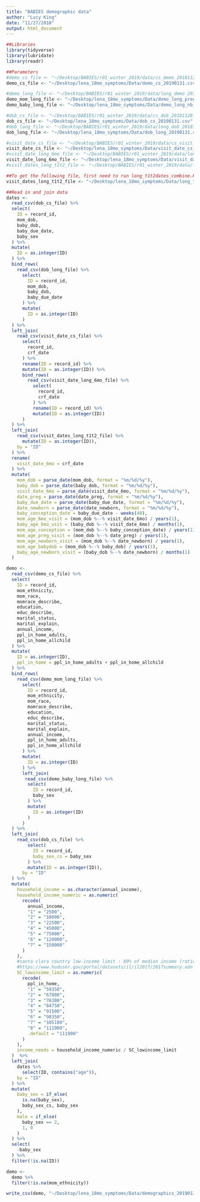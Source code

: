 ```yaml
---
title: "BABIES demographic data"
author: "Lucy King"
date: "11/27/2018"
output: html_document
---
```


```r
##Libraries
library(tidyverse)
library(lubridate)
library(readr)

##Parameters
#demo_cs_file <- "~/Desktop/BABIES/r01_winter_2019/data/cs_demo_20181128.csv"
demo_cs_file <- "~/Desktop/lena_18mo_symptoms/Data/demo_cs_20190131.csv"

#demo_long_file <- "~/Desktop/BABIES/r01_winter_2019/data/long_demo_20181128.csv"
demo_mom_long_file <- "~/Desktop/lena_18mo_symptoms/Data/demo_long_preg_20190131.csv"
demo_baby_long_file <- "~/Desktop/lena_18mo_symptoms/Data/demo_long_nb_20190131.csv"

#dob_cs_file <- "~/Desktop/BABIES/r01_winter_2019/data/cs_dob_20181128.csv"
dob_cs_file <- "~/Desktop/lena_18mo_symptoms/Data/dob_cs_20190131.csv"
#dob_long_file <- "~/Desktop/BABIES/r01_winter_2019/data/long_dob_20181128.csv"
dob_long_file <- "~/Desktop/lena_18mo_symptoms/Data/dob_long_20190131.csv"

#visit_date_cs_file <- "~/Desktop/BABIES/r01_winter_2019/data/cs_visit_date_20181128.csv"
visit_date_cs_file <- "~/Desktop/lena_18mo_symptoms/Data/visit_date_cs_20190131.csv"
#visit_date_long_6mo_file <- "~/Desktop/BABIES/r01_winter_2019/data/long_6mo_visit_date_20181128.csv"
visit_date_long_6mo_file <- "~/Desktop/lena_18mo_symptoms/Data/visit_date_long_6mo_20190131.csv"
#visit_dates_long_t1t2_file <- "~/Desktop/BABIES/r01_winter_2019/data/long_t1t2_dates_20181128.csv"

##To get the following file, first need to run long_t1t2dates_combine.Rmd
visit_dates_long_t1t2_file <- "~/Desktop/lena_18mo_symptoms/Data/long_t1t2_dates_20190131.csv"

```

```r
##Read in and join data 
dates <-
  read_csv(dob_cs_file) %>% 
  select(
    ID = record_id,
    mom_dob,
    baby_dob,
    baby_due_date,
    baby_sex
  ) %>% 
  mutate(
    ID = as.integer(ID)
  ) %>% 
  bind_rows(
    read_csv(dob_long_file) %>% 
      select(
        ID = record_id,
        mom_dob,
        baby_dob,
        baby_due_date
      ) %>% 
      mutate(
        ID = as.integer(ID)
      )
  ) %>% 
  left_join(
    read_csv(visit_date_cs_file) %>% 
      select(
        record_id,
        crf_date
      ) %>% 
      rename(ID = record_id) %>% 
      mutate(ID = as.integer(ID)) %>% 
      bind_rows(
        read_csv(visit_date_long_6mo_file) %>%
          select(
            record_id,
            crf_date
          ) %>% 
          rename(ID = record_id) %>% 
          mutate(ID = as.integer(ID))
      )
  ) %>% 
  left_join(
    read_csv(visit_dates_long_t1t2_file) %>%
      mutate(ID = as.integer(ID)),
    by = "ID"
  ) %>% 
  rename(
    visit_date_6mo = crf_date 
  ) %>% 
  mutate(
    mom_dob = parse_date(mom_dob, format = "%m/%d/%y"),
    baby_dob = parse_date(baby_dob, format = "%m/%d/%y"),
    visit_date_6mo = parse_date(visit_date_6mo, format = "%m/%d/%y"),
    date_preg = parse_date(date_preg, format = "%m/%d/%y"),
    baby_due_date = parse_date(baby_due_date, format = "%m/%d/%y"),
    date_newborn = parse_date(date_newborn, format = "%m/%d/%y"),
    baby_conception_date = baby_due_date - weeks(40),
    mom_age_6mo_visit = (mom_dob %--% visit_date_6mo) / years(1),
    baby_age_6mo_vsit = (baby_dob %--% visit_date_6mo) / months(1),
    mom_age_conception = (mom_dob %--% baby_conception_date) / years(1),
    mom_age_preg_visit = (mom_dob %--% date_preg) / years(1),
    mom_age_newborn_visit = (mom_dob %--% date_newborn) / years(1),
    mom_age_babydob = (mom_dob %--% baby_dob) / years(1),
    baby_age_newborn_visit = (baby_dob %--% date_newborn) / months(1)
  )
```

```r
demo <-
  read_csv(demo_cs_file) %>% 
  select(
    ID = record_id,
    mom_ethnicity, 
    mom_race,
    momrace_describe,
    education,
    educ_describe,
    marital_status,
    marital_explain,
    annual_income,
    ppl_in_home_adults,
    ppl_in_home_allchild
  ) %>% 
  mutate(
    ID = as.integer(ID),
    ppl_in_home = ppl_in_home_adults + ppl_in_home_allchild
  ) %>% 
  bind_rows(
    read_csv(demo_mom_long_file) %>% 
      select(
        ID = record_id,
        mom_ethnicity, 
        mom_race,
        momrace_describe,
        education,
        educ_describe,
        marital_status,
        marital_explain,
        annual_income,
        ppl_in_home_adults,
        ppl_in_home_allchild
      ) %>% 
      mutate(
        ID = as.integer(ID)
      ) %>%
      left_join(
       read_csv(demo_baby_long_file) %>% 
        select(
          ID = record_id,
          baby_sex
        ) %>% 
        mutate(
          ID = as.integer(ID)
        )  
      )
  ) %>% 
  left_join(
    read_csv(dob_cs_file) %>% 
        select(
          ID = record_id,
          baby_sex_cs = baby_sex
        ) %>% 
        mutate(ID = as.integer(ID)),
      by = "ID"
  ) %>% 
  mutate(
    household_income = as.character(annual_income),
    household_income_numeric = as.numeric(
      recode(
        annual_income,
        "1" = "2500",
        "2" = "10000",
        "3" = "22500",
        "4" = "45000",
        "5" = "75000",
        "6" = "120000",
        "7" = "150000"
      )
    ),
    #santa clara country low-income limit : 80% of median income (ratios <= 1 are therefore "low income")
    #https://www.huduser.gov/portal/datasets/il/il2017/2017summary.odn
    SC_lowincome_limit = as.numeric(
      recode(
        ppl_in_home,
        "1" = "59350",
        "2" = "67800",
        "3" = "76300", 
        "4" = "84750",
        "5" = "91500",
        "6" = "98350",
        "7" = "105100",
        "8" = "111900",
        .default = "111900"
      )
    ),
    income_needs = household_income_numeric / SC_lowincome_limit
  )  %>% 
  left_join(
    dates %>% 
      select(ID, contains("age")),
    by = "ID"
  ) %>% 
  mutate(
    baby_sex = if_else(
      is.na(baby_sex),
      baby_sex_cs, baby_sex
    ),
    male = if_else(
      baby_sex == 2,
      1, 0 
    )
  ) %>% 
  select(
    -baby_sex
  ) %>% 
  filter(!is.na(ID))

demo <-
  demo %>% 
  filter(!is.na(mom_ethnicity))

write_csv(demo, "~/Desktop/lena_18mo_symptoms/Data/demographics_20190131.csv")

```



  
    

